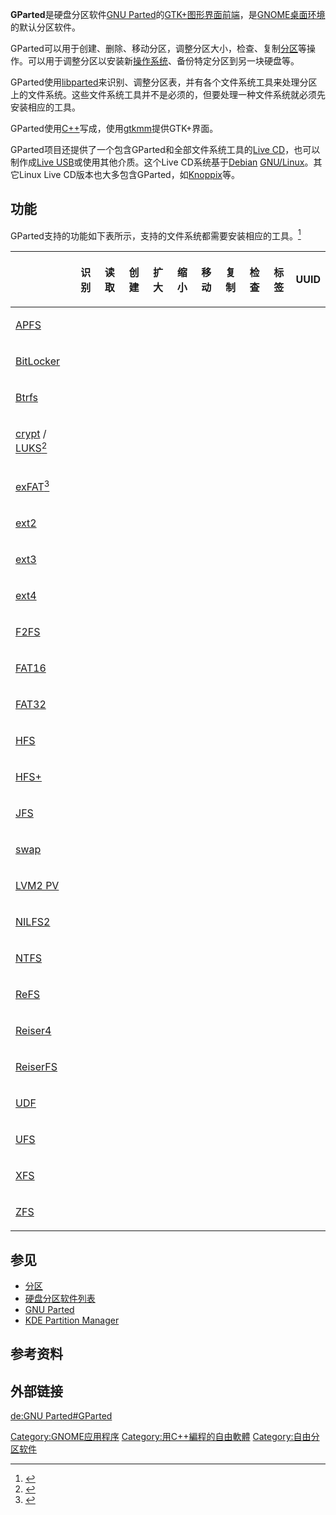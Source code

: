 {{noteTA|G1=IT}}
{{Infobox Software
| name                   = GParted
| logo                   = Scalable_gparted.svg
| logo size              = 64px
| screenshot             = GParted 0.18 GUID partition table.png
| screenshot size        = 300px
| caption                = 正顯示以GPT格式分割磁碟的GParted 0.18
| developer              = GParted开发团队
| released               = {{Start date and age|2004|08|26}}
| frequently_updated     = yes
| programming_language   = [[C++|C++]]
| operating_system       = [[Linux|Linux]]
| genre                  = {{tsl|en|Partition editor|分区工具}}
| license                = [[GNU通用公共许可证|GNU GPL]]
| website                = https://gparted.org/
}}

'''GParted'''是硬盘分区软件[[GNU_Parted|GNU Parted]]的[[GTK+|GTK+]][[图形界面|图形界面]][[前端|前端]]，是[[GNOME|GNOME]][[桌面环境|桌面环境]]的默认分区软件。

GParted可以用于创建、删除、移动分区，调整分区大小，检查、复制[[分区|分区]]等操作。可以用于调整分区以安装新[[操作系统|操作系统]]、备份特定分区到另一块硬盘等。

GParted使用[[GNU_Parted|libparted]]来识别、调整分区表，并有各个文件系统工具来处理分区上的文件系统。这些文件系统工具并不是必须的，但要处理一种文件系统就必须先安装相应的工具。

GParted使用[[C++|C++]]写成，使用[[gtkmm|gtkmm]]提供GTK+界面。

GParted项目还提供了一个包含GParted和全部文件系统工具的[[Live_CD|Live CD]]，也可以制作成[[Live_USB|Live USB]]或使用其他介质。这个Live CD系统基于[[Debian|Debian]] [[GNU/Linux|GNU/Linux]]。其它Linux Live CD版本也大多包含GParted，如[[Knoppix|Knoppix]]等。

==功能==
GParted支持的功能如下表所示，支持的文件系统都需要安装相应的工具。<ref>{{cite web
 | title = GParted Features
 | url = http://gparted.sourceforge.net/features.php
 | accessdate = 2011-06-18
 | archive-date = 2017-07-30
 | archive-url = https://web.archive.org/web/20170730121808/http://gparted.sourceforge.net/features.php
 | dead-url = no
 }}</ref>

{| class="wikitable, sortable"
|-
!
! 识别
! 读取
! 创建
! 扩大
! 缩小
! 移动
! 复制
! 检查
! 标签
! UUID
|-
! [[APFS|APFS]]
| {{yes}}
| {{no}}
| {{no}}
| {{no}}
| {{no}}
| {{no}}
| {{no}}
| {{no}}
| {{no}}
| {{no}}
|-
! [[BitLocker|BitLocker]]
| {{yes}}
| {{no}}
| {{no}}
| {{no}}
| {{no}}
| {{no}}
| {{no}}
| {{no}}
| {{no}}
| {{no}}
|-
! [[Btrfs|Btrfs]]
| {{yes}}
| {{yes}}
| {{yes}}
| {{yes}}
| {{yes}}
| {{yes}}
| {{yes}}
| {{yes}}
| {{yes}}
| {{yes}}
|-
! [[dm-crypt|crypt]] / [[LUKS|LUKS]]<ref>{{Cite web |url=https://gparted.sourceforge.io/news.php?item=207 |title=GParted — News Item 207 |access-date=2022-04-04 |archive-date=2018-08-11 |archive-url=https://web.archive.org/web/20180811230756/https://gparted.sourceforge.io/news.php?item=207 }}</ref>
| {{yes}}
| {{yes}}
| {{no}}
| {{yes}}
| {{yes}}
| {{yes}}
| {{yes}}
| {{no}}
| {{no}}
| {{no}}
|-
! [[exFAT|exFAT]]<ref>{{Cite web |url=https://gparted.org/news.php?item=236 |title=GParted News Item 236 |access-date=2022-04-04 |archive-date=2021-06-03 |archive-url=https://web.archive.org/web/20210603202329/https://gparted.org/news.php?item=236 }}</ref>
| {{yes}}
| {{no}}
| {{yes}}
| {{no}}
| {{no}}
| {{yes}}
| {{yes}}
| {{yes}}
| {{yes}}
| {{no}}
|-
! [[ext2|ext2]]
| {{yes}}
| {{yes}}
| {{yes}}
| {{yes}}
| {{yes}}
| {{yes}}
| {{yes}}
| {{yes}}
| {{yes}}
| {{yes}}
|-
! [[ext3|ext3]]
| {{yes}}
| {{yes}}
| {{yes}}
| {{yes}}
| {{yes}}
| {{yes}}
| {{yes}}
| {{yes}}
| {{yes}}
| {{yes}}
|-
! [[ext4|ext4]]
| {{yes}}
| {{yes}}
| {{yes}}
| {{yes}}
| {{yes}}
| {{yes}}
| {{yes}}
| {{yes}}
| {{yes}}
| {{yes}}
|-
! [[F2FS|F2FS]]
| {{yes}}
| {{yes}}
| {{yes}}
| {{yes}}
| {{no}}
| {{yes}}
| {{yes}}
| {{yes}}
| {{no}}
| {{no}}
|-
! [[File_Allocation_Table|FAT16]]
| {{yes}}
| {{yes}}
| {{yes}}
| {{yes}}
| {{yes}}
| {{yes}}
| {{yes}}
| {{yes}}
| {{yes}}
| {{yes}}
|-
! [[File_Allocation_Table|FAT32]]
| {{yes}}
| {{yes}}
| {{yes}}
| {{yes}}
| {{yes}}
| {{yes}}
| {{yes}}
| {{yes}}
| {{yes}}
| {{yes}}
|-
! [[Hierarchical_File_System|HFS]]
| {{yes}}
| {{yes}}
| {{yes}}
| {{no}}
| {{yes}}
| {{yes}}
| {{yes}}
| {{no}}
| {{no}}
| {{no}}
|-
! [[HFS_Plus|HFS+]]
| {{yes}}
| {{yes}}
| {{yes}}
| {{no}}
| {{yes}}
| {{yes}}
| {{yes}}
| {{yes}}
| {{no}}
| {{no}}
|-
! [[JFS_(file_system)|JFS]]
| {{yes}}
| {{yes}}
| {{yes}}
| {{yes}}
| {{no}}
| {{yes}}
| {{yes}}
| {{yes}}
| {{yes}}
| {{yes}}
|-
! [[Virtual_memory|swap]]
| {{yes}}
| {{yes}}
| {{yes}}
| {{yes}}
| {{yes}}
| {{yes}}
| {{yes}}
| {{no}}
| {{yes}}
| {{yes}}
|-
! [[logical_volume_management|LVM2 PV]]
| {{yes}}
| {{yes}}
| {{yes}}
| {{yes}}
| {{yes}}
| {{yes}}
| {{no}}
| {{yes}}
| {{no}}
| {{no}}
|-
! [[nilfs|NILFS2]]
| {{yes}}
| {{yes}}
| {{yes}}
| {{yes}}
| {{yes}}
| {{yes}}
| {{yes}}
| {{no}}
| {{yes}}
| {{yes}}
|-
! [[NTFS|NTFS]]
| {{yes}}
| {{yes}}
| {{yes}}
| {{yes}}
| {{yes}}
| {{yes}}
| {{yes}}
| {{yes}}
| {{yes}}
| {{yes}}
|-
! [[ReFS|ReFS]]
| {{yes}}
| {{no}}
| {{no}}
| {{no}}
| {{no}}
| {{no}}
| {{no}}
| {{no}}
| {{no}}
| {{no}}
|-
! [[Reiser4|Reiser4]]
| {{yes}}
| {{yes}}
| {{yes}}
| {{no}}
| {{no}}
| {{yes}}
| {{yes}}
| {{yes}}
| {{no}}
| {{no}}
|-
! [[ReiserFS|ReiserFS]]
| {{yes}}
| {{yes}}
| {{yes}}
| {{yes}}
| {{yes}}
| {{yes}}
| {{yes}}
| {{yes}}
| {{yes}}
| {{yes}}
|-
! [[Universal_Disk_Format|UDF]]
| {{yes}}
| {{yes}}
| {{yes}}
| {{no}}
| {{no}}
| {{yes}}
| {{yes}}
| {{no}}
| {{yes}}
| {{yes}}
|-
! [[Unix_File_System|UFS]]
| {{yes}}
| {{no}}
| {{no}}
| {{no}}
| {{no}}
| {{yes}}
| {{yes}}
| {{no}}
| {{no}}
| {{no}}
|-
! [[XFS|XFS]]
| {{yes}}
| {{yes}}
| {{yes}}
| {{yes}}
| {{no}}
| {{yes}}
| {{yes}}
| {{yes}}
| {{yes}}
| {{yes}}
|-
! [[ZFS|ZFS]]
| {{yes}}
| {{no}}
| {{no}}
| {{no}}
| {{no}}
| {{no}}
| {{no}}
| {{no}}
| {{no}}
| {{no}}
|}

==参见==
{{portal|自由软件}} 
* [[分区|分区]]
* [[硬盘分区软件列表|硬盘分区软件列表]]
* [[GNU_Parted|GNU Parted]]
* [[KDE_Partition_Manager|KDE Partition Manager]]

==参考资料==
{{reflist}}

==外部链接==
{{commonscat|GParted}}
{{commonscat|Parted Magic|Parted Magic}}

{{GNOME}}

[[Category:GNOME应用程序|Category:GNOME应用程序]]
[[Category:用C++編程的自由軟體|Category:用C++編程的自由軟體]]
[[Category:自由分区软件|Category:自由分区软件]]

[[de:GNU_Parted#GParted|de:GNU Parted#GParted]]
